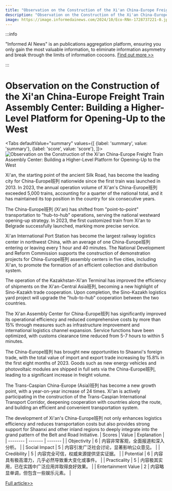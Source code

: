 ```yaml
---
title: "Observation on the Construction of the Xi'an China-Europe Freight Train Assembly Center: Building a Higher-Level Platform for Opening-Up to the West"
description: "Observation on the Construction of the Xi'an China-Europe Freight Train Assembly Center: Building a Higher-Level Platform for Opening-Up to the West"
image: https://image.informedainews.com/2024/10/Eco-RNn-1728737221-0.jpg
---
```



:::info

"Informed AI News" is an publications aggregation platform, ensuring you only gain the most valuable information, to eliminate information asymmetry and break through the limits of information cocoons.  [Find out more >>](/)

:::

# Observation on the Construction of the Xi'an China-Europe Freight Train Assembly Center: Building a Higher-Level Platform for Opening-Up to the West


<Tabs
	defaultValue="summary"
	values={[
	{label: 'summary', value: 'summary'},
	{label: 'score', value: 'score'},
]}>
<TabItem value="summary">
<img
  src="https://image.informedainews.com/2024/10/Eco-RNn-1728737221-0.jpg"
  alt="Observation on the Construction of the Xi'an China-Europe Freight Train Assembly Center: Building a Higher-Level Platform for Opening-Up to the West"
/>



Xi'an, the starting point of the ancient Silk Road, has become the leading city for China-Europe班列 nationwide since the first train was launched in 2013. In 2023, the annual operation volume of Xi'an's China-Europe班列 exceeded 5,000 trains, accounting for a quarter of the national total, and it has maintained its top position in the country for six consecutive years.

The China-Europe班列 (Xi'an) has shifted from "point-to-point" transportation to "hub-to-hub" operations, serving the national westward opening-up strategy. In 2023, the first customized train from Xi'an to Belgrade successfully launched, marking more precise service.

Xi'an International Port Station has become the largest railway logistics center in northwest China, with an average of one China-Europe班列 entering or leaving every 1 hour and 40 minutes. The National Development and Reform Commission supports the construction of demonstration projects for China-Europe班列 assembly centers in five cities, including Xi'an, to promote the formation of an efficient collection and distribution system.

The operation of the Kazakhstan-Xi'an Terminal has improved the efficiency of shipments on the Xi'an-Central Asia班列, becoming a new highlight of Sino-Kazakh trade cooperation. Upon completion, the Sino-Kazakh logistics yard project will upgrade the "hub-to-hub" cooperation between the two countries.

The Xi'an Assembly Center for China-Europe班列 has significantly improved its operational efficiency and reduced comprehensive costs by more than 15% through measures such as infrastructure improvement and international logistics channel expansion. Service functions have been optimized, with customs clearance time reduced from 5-7 hours to within 5 minutes.

The China-Europe班列 has brought new opportunities to Shaanxi's foreign trade, with the total value of import and export trade increasing by 15.8% in the first eight months of 2023. Goods such as new energy vehicles and photovoltaic modules are shipped in full sets via the China-Europe班列, leading to a significant increase in freight volume.

The Trans-Caspian China-Europe (Asia)班列 has become a new growth point, with a year-on-year increase of 24 times. Xi'an is actively participating in the construction of the Trans-Caspian International Transport Corridor, deepening cooperation with countries along the route, and building an efficient and convenient transportation system.

The development of Xi'an's China-Europe班列 not only enhances logistics efficiency and reduces transportation costs but also provides strong support for Shaanxi and other inland regions to deeply integrate into the grand pattern of the Belt and Road Initiative.
</TabItem>
<TabItem value="score">
	| Scores     | Value   | Explanation |
	| -------- | ------- | ------- |
	| Objectivity  | 6    | 内容非常客观，全面报道和深入分析。    |
	| Social Impact | 5     | 内容引发广泛社会讨论，显著影响公众意见。    |
	| Credibility    | 5    | 内容完全可信，权威来源提供坚实证据。    |
	| Potential    | 6    | 内容具有极高潜力，几乎必然导致重大变化或事件。    |
	| Practicality    | 5    | 内容极其实用，已在实践中广泛应用并取得良好效果。    |
	| Entertainment Value    | 2    | 内容略显单调，但包含一些娱乐元素。    |
</TabItem>
</Tabs>

[Full article>>](https://china.cankaoxiaoxi.com/#/detailsPage/ruick/e5ce83899656401c967dc0dad9064ab5/1/2024-10-10)
